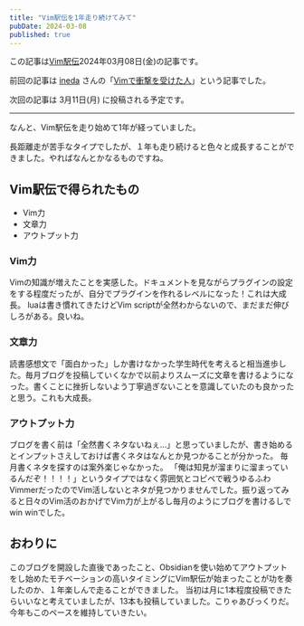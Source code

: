 ```yaml
---
title: "Vim駅伝を1年走り続けてみて"
pubDate: 2024-03-08
published: true
---
```

この記事は[Vim駅伝](https://vim-jp.org/ekiden/)2024年03月08日(金)の記事です。

前回の記事は [ineda](https://github.com/wineda) さんの「[Vimで衝撃を受けた人](https://zenn.dev/ineda/articles/6f5f7a489e0328)」という記事でした。

次回の記事は 3月11日(月) に投稿される予定です。

---

なんと、Vim駅伝を走り始めて1年が経っていました。  

長距離走が苦手なタイプでしたが、１年も走り続けると色々と成長することができました。やればなんとかなるものですね。

## Vim駅伝で得られたもの

- Vim力
- 文章力
- アウトプット力

### Vim力

Vimの知識が増えたことを実感した。ドキュメントを見ながらプラグインの設定をする程度だったが、自分でプラグインを作れるレベルになった！これは大成長。
luaは書き慣れてきたけどVim scriptが全然わからないので、まだまだ伸びしろがある。良いね。

### 文章力

読書感想文で「面白かった」しか書けなかった学生時代を考えると相当進歩した。毎月ブログを投稿していくなかで以前よりスムーズに文章を書けるようになった。書くことに挫折しないよう丁寧過ぎないことを意識していたのも良かったと思う。これも大成長。

### アウトプット力

ブログを書く前は「全然書くネタないねぇ...」と思っていましたが、書き始めるとインプットさえしておけば書くネタはなんとか見つかることが分かった。
毎月書くネタを探すのは案外楽じゃなかった。
「俺は知見が溜まりに溜まっているんだぞ！！！！」というタイプではなく雰囲気とコピペで戦うゆるふわVimmerだったのでVim活しないとネタが見つかりませんでした。振り返ってみると日々のVim活のおかげでVim力が上がるし毎月のようにブログを書けるしでwin winでした。

## おわりに

このブログを開設した直後であったこと、Obsidianを使い始めてアウトプットをし始めたモチベーションの高いタイミングにVim駅伝が始まったことが功を奏したのか、１年楽しんで走ることができました。
当初は月に1本程度投稿できたらいいなと考えていましたが、13本も投稿していました。こりゃあびっくりだ。
今年もこのペースを維持していきたい。
